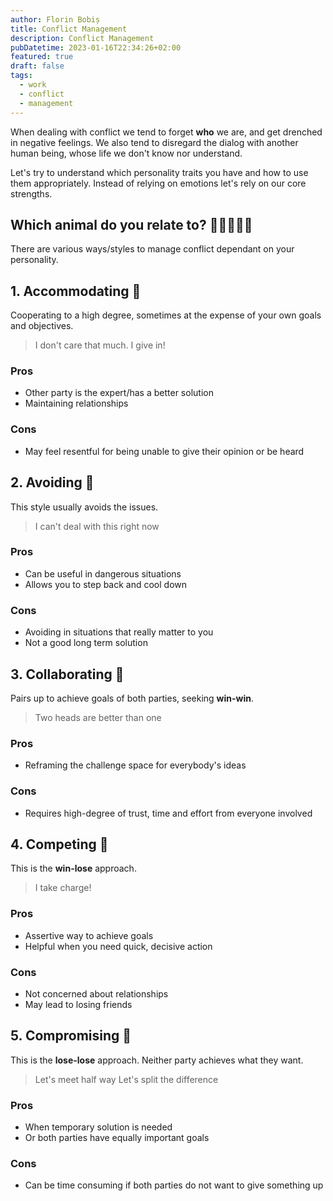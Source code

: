 ```yaml
---
author: Florin Bobiș
title: Conflict Management
description: Conflict Management
pubDatetime: 2023-01-16T22:34:26+02:00
featured: true
draft: false
tags:
  - work
  - conflict
  - management
---
```



When dealing with conflict we tend to forget **who** we are, and get drenched in negative feelings. We also tend to disregard the dialog with another human being, whose life we don't know nor understand.

Let's try to understand which personality traits you have and how to use them appropriately. Instead of relying on emotions let's rely on our core strengths.

## Which animal do you relate to? 🐻🐢🦉🦈🦊

There are various ways/styles to manage conflict dependant on your personality.

## 1. Accommodating 🐻

Cooperating to a high degree, sometimes at the expense of your own goals and objectives.

> I don't care that much.
> I give in!

### Pros

- Other party is the expert/has a better solution
- Maintaining relationships

### Cons

- May feel resentful for being unable to give their opinion or be heard

## 2. Avoiding 🐢

This style usually avoids the issues.

> I can't deal with this right now

### Pros

- Can be useful in dangerous situations
- Allows you to step back and cool down

### Cons

- Avoiding in situations that really matter to you
- Not a good long term solution

## 3. Collaborating 🦉

Pairs up to achieve goals of both parties, seeking **win-win**.

> Two heads are better than one

### Pros

- Reframing the challenge space for everybody's ideas

### Cons

- Requires high-degree of trust, time and effort from everyone involved

## 4. Competing 🦈

This is the **win-lose** approach.

> I take charge!

### Pros

- Assertive way to achieve goals
- Helpful when you need quick, decisive action

### Cons

- Not concerned about relationships
- May lead to losing friends

## 5. Compromising 🦊

This is the **lose-lose** approach. Neither party achieves what they want.

> Let's meet half way Let's split the difference

### Pros

- When temporary solution is needed
- Or both parties have equally important goals

### Cons

- Can be time consuming if both parties do not want to give something up

<YouTube id="https://youtu.be/8rv25lUnKkQ" />
